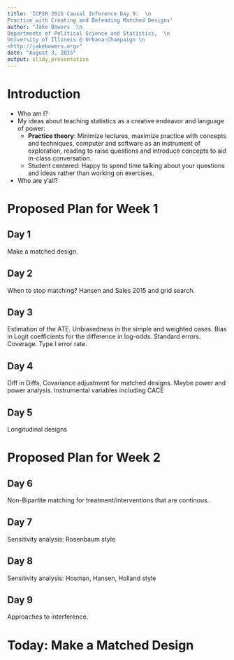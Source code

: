 ```yaml
---
title: 'ICPSR 2015 Causal Inference Day 9:  \n
Practice with Creating and Defending Matched Designs'
author: "Jake Bowers  \n
Departments of Political Science and Statistics,  \n
University of Illinois @ Urbana-Champaign \n
<http://jakebowers.org>"
date: "August 3, 2015"
output: slidy_presentation
---
```

<!-- Compile to html in R with library(rmarkdown); render("class1Notes.Rmd") -->

# Introduction
- Who am I?
- My ideas about teaching statistics as a creative endeavor and language of power:
   - **Practice theory**: Minimize lectures, maximize practice with concepts and techniques, computer and software as an instrument of exploration, reading to raise questions and introduce concepts to aid in-class conversation.
   - Student centered: Happy to spend time talking about your questions and ideas rather than working on exercises.
- Who are y'all?


# Proposed Plan for Week 1

## Day 1

Make a matched design.

## Day 2
When to stop matching? Hansen and Sales 2015 and grid search.

## Day 3
Estimation of the ATE. Unbiasedness in the simple and weighted cases.  Bias in Logit coefficients for the difference in log-odds.  Standard errors. Coverage. Type I error rate.

## Day 4
Diff in Diffs, Covariance adjustment for matched designs.  Maybe power and power analysis.  Instrumental variables including CACE

## Day 5
Longitudinal designs

# Proposed Plan for Week 2

## Day 6
Non-Bipartite matching for treatment/interventions that are continous.

## Day 7
Sensitivity analysis: Rosenbaum style

## Day 8
Sensitivity analysis: Hosman, Hansen, Holland style

## Day 9

Approaches to interference.


# Today: Make a Matched Design
